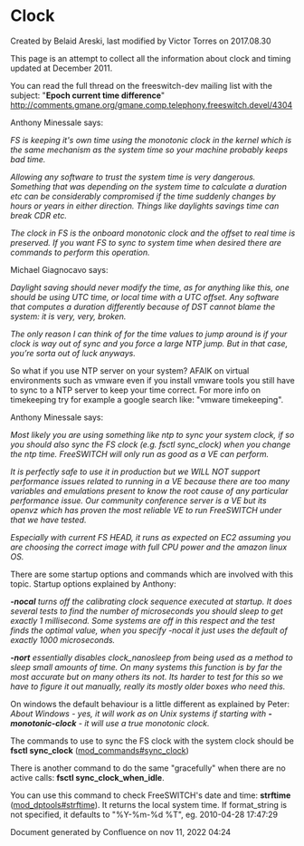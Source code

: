 
# Clock 

 Created by  Belaid Areski, last modified by  Victor Torres on 2017.08.30

This page is an attempt to collect all the information about clock and timing updated at December 2011.

  
You can read the full thread on the freeswitch-dev mailing list with the subject: "**Epoch current time difference**" <http://comments.gmane.org/gmane.comp.telephony.freeswitch.devel/4304>

  
Anthony Minessale says:

_FS is keeping it's own time using the monotonic clock in the kernel which is the same mechanism as the system time so your machine probably keeps bad time._

_Allowing any software to trust the system time is very dangerous. Something that was depending on the system time to calculate a duration etc can be considerably compromised if the time suddenly changes by hours or years in either direction. Things like daylights savings time can break CDR etc._

_The clock in FS is the onboard monotonic clock and the offset to real time is preserved. If you want FS to sync to system time when desired there are commands to perform this operation._

Michael Giagnocavo says:

_Daylight saving should never modify the time, as for anything like this, one should be using UTC time, or local time with a UTC offset. Any software that computes a duration differently because of DST cannot blame the system: it is very, very, broken._

_The only reason I can think of for the time values to jump around is if your clock is way out of sync and you force a large NTP jump. But in that case, you’re sorta out of luck anyways._

  
So what if you use NTP server on your system? AFAIK on virtual environments such as vmware even if you install vmware tools you still have to sync to a NTP server to keep your time correct. For more info on timekeeping try for example a google search like: "vmware timekeeping".

Anthony Minessale says:

_Most likely you are using something like ntp to sync your system clock, if so you should also sync the FS clock (e.g. fsctl sync\_clock) when you change the ntp time. FreeSWITCH will only run as good as a VE can perform._

_It is perfectly safe to use it in production but we WILL NOT support performance issues related to running in a VE because there are too many variables and emulations present to know the root cause of any particular performance issue._ _Our community conference server is a VE but its openvz which has proven the most reliable VE to run FreeSWITCH under that we have tested._

_Especially with current FS HEAD, it runs as expected on EC2 assuming you are choosing the correct image with full CPU power and the amazon linux OS._ 

There are some startup options and commands which are involved with this topic. Startup options explained by Anthony:

_**\-nocal** turns off the calibrating clock sequence executed at startup. It does several tests to find the number of microseconds you should sleep to get exactly 1 millisecond. Some systems are off in this respect and the test finds the optimal value, when you specify -nocal it just uses the default of exactly 1000 microseconds._

_**\-nort** essentially disables clock\_nanosleep from being used as a method to sleep small amounts of time. On many systems this function is by far the most accurate but on many others its not. Its harder to test for this so we have to figure it out manually, really its mostly older boxes who need this._

On windows the default behaviour is a little different as explained by Peter: _About Windows - yes, it will work as on Unix systems if starting with **\-monotonic-clock** \- it will use a true monotonic clock._

The commands to use to sync the FS clock with the system clock should be **fsctl sync\_clock** ([mod\_commands#sync\_clock](../Modules/mod_commands_1966741.mdx#sync_clock))

There is another command to do the same "gracefully" when there are no active calls: **fsctl sync\_clock\_when\_idle**.

You can use this command to check FreeSWITCH's date and time: **strftime** ([mod\_dptools#strftime](../Modules/mod-dptools/6586520.mdx#about)). It returns the local system time. If format\_string is not specified, it defaults to "%Y-%m-%d %T", eg. 2010-04-28 17:47:29

Document generated by Confluence on nov 11, 2022 04:24
